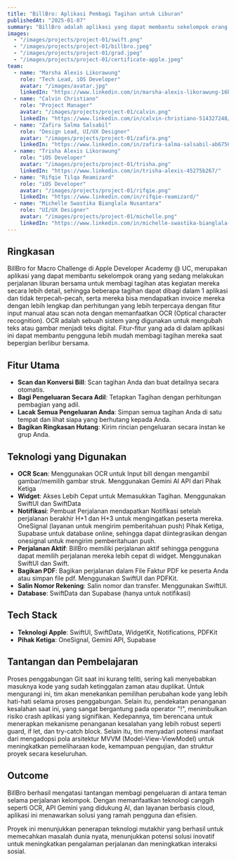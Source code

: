 ```yaml
---
title: "BillBro: Aplikasi Pembagi Tagihan untuk Liburan"
publishedAt: "2025-01-07"
summary: "BillBro adalah aplikasi yang dapat membantu sekelompok orang yang sedang berlibur bersama untuk membagi tagihan aktivitas mereka secara lebih rinci, sehingga beberapa tagihan dapat dibagi dalam 1 aplikasi dan tidak terfragmentasi, dan mereka bisa mendapatkan faktur mereka lebih lengkap dan perhitungan yang lebih handal dengan fitur input manual atau scan catatan menggunakan OCR (Optical Character Recognition). OCR adalah sistem yang digunakan untuk mengubah teks atau gambar menjadi teks digital. Fitur-fitur dalam aplikasi ini dapat membantu pengguna lebih mudah membagi tagihan mereka saat bepergian bersama."
images:
  - "/images/projects/project-01/swift.png"
  - "/images/projects/project-01/billbro.jpeg"
  - "/images/projects/project-01/grad.jpeg"
  - "/images/projects/project-01/certificate-apple.jpeg"
team:
  - name: "Marsha Alexis Likorawung"
    role: "Tech Lead, iOS Developer"
    avatar: "/images/avatar.jpg"
    linkedIn: "https://www.linkedin.com/in/marsha-alexis-likorawung-16b13a267/"
  - name: "Calvin Christiano"
    role: "Project Manager"
    avatar: "/images/projects/project-01/calvin.png"
    linkedIn: "https://www.linkedin.com/in/calvin-christiano-514327248/"
  - name: "Zafira Salma Salsabil"
    role: "Design Lead, UI/UX Designer"
    avatar: "/images/projects/project-01/zafira.png"
    linkedIn: "https://www.linkedin.com/in/zafira-salma-salsabil-ab6756211/"
  - name: "Trisha Alexis Likorawung"
    role: "iOS Developer"
    avatar: "/images/projects/project-01/trisha.png"
    linkedIn: "https://www.linkedin.com/in/trisha-alexis-45275b267/"
  - name: "Rifqie Tilqa Reamizard"
    role: "iOS Developer"
    avatar: "/images/projects/project-01/rifqie.png"
    linkedIn: "https://www.linkedin.com/in/rifqie-reamizard/"
  - name: "Michelle Swastika Bianglala Nusantara"
    role: "UI/UX Designer"
    avatar: "/images/projects/project-01/michelle.png"
    linkedIn: "https://www.linkedin.com/in/michelle-swastika-bianglala-nusantara-8b8267269/"
---
```


## Ringkasan

BillBro for Macro Challenge di Apple Developer Academy @ UC, merupakan aplikasi yang dapat membantu sekelompok orang yang sedang melakukan perjalanan liburan bersama untuk membagi tagihan atas kegiatan mereka secara lebih detail, sehingga beberapa tagihan dapat dibagi dalam 1 aplikasi dan tidak terpecah-pecah, serta mereka bisa mendapatkan invoice mereka dengan lebih lengkap dan perhitungan yang lebih terpercaya dengan fitur input manual atau scan nota dengan memanfaatkan OCR (Optical character recognition). OCR adalah sebuah sistem yang digunakan untuk mengubah teks atau gambar menjadi teks digital. Fitur-fitur yang ada di dalam aplikasi ini dapat membantu pengguna lebih mudah membagi tagihan mereka saat bepergian berlibur bersama. 

## Fitur Utama

- **Scan dan Konversi Bill**: Scan tagihan Anda dan buat detailnya secara otomatis.
- **Bagi Pengeluaran Secara Adil**: Tetapkan Tagihan dengan perhitungan pembagian yang adil.
- **Lacak Semua Pengeluaran Anda**: Simpan semua tagihan Anda di satu tempat dan lihat siapa yang berhutang kepada Anda.
- **Bagikan Ringkasan Hutang**: Kirim rincian pengeluaran secara instan ke grup Anda.

## Teknologi yang Digunakan

- **OCR Scan**: Menggunakan OCR untuk Input bill dengan mengambil gambar/memilih gambar struk. Menggunakan Gemini AI API dari Pihak Ketiga
- **Widget**: Akses Lebih Cepat untuk Memasukkan Tagihan. Menggunakan SwiftUI dan SwiftData
- **Notifikasi**: Pembuat Perjalanan mendapatkan Notifikasi setelah perjalanan berakhir H+1 dan H+3 untuk mengingatkan peserta mereka. OneSignal (layanan untuk mengirim pemberitahuan push) Pihak Ketiga, Supabase untuk database online, sehingga dapat diintegrasikan dengan onesignal untuk mengirim pemberitahuan push.
- **Perjalanan Aktif**: BillBro memiliki perjalanan aktif sehingga pengguna dapat memilih perjalanan mereka lebih cepat di widget. Menggunakan SwiftUI dan Swift.
- **Bagikan PDF**: Bagikan perjalanan dalam File Faktur PDF ke peserta Anda atau simpan file pdf. Menggunakan SwiftUI dan PDFKit.
- **Salin Nomor Rekening**: Salin nomor dan transfer. Menggunakan SwiftUI.
- **Database**: SwiftData dan Supabase (hanya untuk notifikasi)

## Tech Stack

- **Teknologi Apple**: SwiftUI, SwiftData, WidgetKit, Notifications, PDFKit
- **Pihak Ketiga**: OneSignal, Gemini API, Supabase

## Tantangan dan Pembelajaran

Proses penggabungan Git saat ini kurang teliti, sering kali menyebabkan masuknya kode yang sudah ketinggalan zaman atau duplikat. Untuk mengurangi ini, tim akan menekankan pemilihan perubahan kode yang lebih hati-hati selama proses penggabungan. Selain itu, pendekatan penanganan kesalahan saat ini, yang sangat bergantung pada operator "!", menimbulkan risiko crash aplikasi yang signifikan. Kedepannya, tim berencana untuk menerapkan mekanisme penanganan kesalahan yang lebih robust seperti guard, if let, dan try-catch block. Selain itu, tim menyadari potensi manfaat dari mengadopsi pola arsitektur MVVM (Model-View-ViewModel) untuk meningkatkan pemeliharaan kode, kemampuan pengujian, dan struktur proyek secara keseluruhan.

## Outcome

BillBro berhasil mengatasi tantangan membagi pengeluaran di antara teman selama perjalanan kelompok. Dengan memanfaatkan teknologi canggih seperti OCR, API Gemini yang didukung AI, dan layanan berbasis cloud, aplikasi ini menawarkan solusi yang ramah pengguna dan efisien.

Proyek ini menunjukkan penerapan teknologi mutakhir yang berhasil untuk memecahkan masalah dunia nyata, menunjukkan potensi solusi inovatif untuk meningkatkan pengalaman perjalanan dan meningkatkan interaksi sosial.